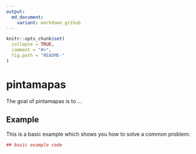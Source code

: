 ```yaml
---
output:
  md_document:
    variant: markdown_github
---
```


<!-- README.md is generated from README.Rmd. Please edit that file -->

```r
knitr::opts_chunk$set(
  collapse = TRUE,
  comment = "#>",
  fig.path = "README-"
)
```

# pintamapas

The goal of pintamapas is to ...

## Example

This is a basic example which shows you how to solve a common problem:

```r
## basic example code
```
